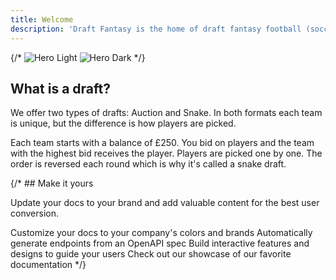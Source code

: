 ```yaml
---
title: Welcome
description: 'Draft Fantasy is the home of draft fantasy football (soccer). We offer a games for the English Premier League and Euro 2024, with more leagues coming soon.'
---
```


{/* <img
  className="block dark:hidden"
  src="/images/hero-light.svg"
  alt="Hero Light"
/>
<img
  className="hidden dark:block"
  src="/images/hero-dark.svg"
  alt="Hero Dark"
/> */}

## What is a draft?

We offer two types of drafts: Auction and Snake. In both formats each team is unique, but the difference is how players are picked.

<CardGroup cols={2}>
  <Card
    title="Auction"
    icon="pen-to-square"
    href="/essentials/auction"
  >
    Each team starts with a balance of £250. You bid on players and the team with the highest bid receives the player.
  </Card>
  <Card
    title="Snake"
    icon="image"
    href="/essentials/snake"
  >
    Players are picked one by one. The order is reversed each round which is why it's called a snake draft.
  </Card>
</CardGroup>

{/* ## Make it yours

Update your docs to your brand and add valuable content for the best user conversion.

<CardGroup cols={2}>
  <Card
    title="Customize Style"
    icon="palette"
    href="https://mintlify.com/docs/settings/global"
  >
    Customize your docs to your company's colors and brands
  </Card>
  <Card
    title="Reference APIs"
    icon="code"
    href="https://mintlify.com/docs/api-playground/openapi"
  >
    Automatically generate endpoints from an OpenAPI spec
  </Card>
  <Card
    title="Add Components"
    icon="screwdriver-wrench"
    href="https://mintlify.com/docs/components/accordion"
  >
    Build interactive features and designs to guide your users
  </Card>
  <Card
    title="Get Inspiration"
    icon="stars"
    href="https://mintlify.com/customers"
  >
    Check out our showcase of our favorite documentation
  </Card>
</CardGroup> */}
